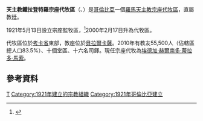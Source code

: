{{Infobox Roman Catholic diocese
|Roman Catholic Diocese of = 天主教鐵拉登特羅宗座代牧區
|Latin name of diocese = Vicariatus Apostolicus Tierradentroënsis
|image =
|caption =
|location = [[哥倫比亞|哥倫比亞]]
|territory = [[考卡省|考卡省]]東部
|population = 55,500
|rite = 拉丁禮
|patron =
|province = 直屬教廷
|established = 1921年
|cathedral =
|副主教座堂 =
|leadership = 宗座代牧
|website =
|教宗 =
|metropolitan =
|ordinary =埃德加·赫爾南多·蒂拉多·馬索
|coadjutor bishop =
|emeritus =
}}

'''天主教鐵拉登特羅宗座代牧區'''（{{lang-la|Vicariatus Apostolicus Tierradentroënsis}}、{{lang-es|Vicariato Apostólico de Tierradentro}}）是[[哥倫比亞|哥倫比亞]]一個[[羅馬天主教|羅馬天主教]][[宗座代牧區|宗座代牧區]]，直屬教廷。

1921年5月13日設立宗座監牧區，<ref>{{cite journal
|journal=[[宗座公報|宗座公報]]
|publisher=梵蒂岡出版社
|date=1921年
|volume=13
|title=''Cum in archidioecesi''
|page=374
|url=http://www.vatican.va/archive/aas/documents/AAS%2042%20%5B1950%5D%20-%20ocr.pdf
|access-date=2013-05-18
|archive-date=2010-03-27
|archive-url=https://web.archive.org/web/20100327070551/http://www.vatican.va/archive/aas/documents/AAS%2042%20%5B1950%5D%20-%20ocr.pdf
|dead-url=no
}}</ref>2000年2月17日升為代牧區。

代牧區位於[[考卡省|考卡省]]東部，教座位於[[貝拉爾卡薩_(考卡省)|貝拉爾卡薩]]。2010年有教友55,500人（佔轄區總人口83.5%）、十個堂區、十六名司鐸。現任宗座代牧為[[埃德加·赫爾南多·蒂拉多·馬索|埃德加·赫爾南多·蒂拉多·馬索]]。

==參考資料==
{{reflist}}

{{哥倫比亞天主教教區}}

{{DEFAULTSORT:Vicariato Apostólico de Tierradentro}}
[[Category:哥倫比亞天主教教區|T]]
[[Category:1921年建立的宗教組織|Category:1921年建立的宗教組織]]
[[Category:1921年哥倫比亞建立|Category:1921年哥倫比亞建立]]